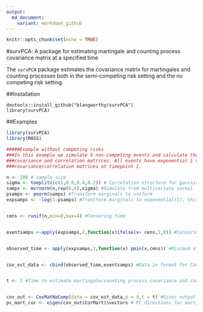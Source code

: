 ```yaml
---
output:
  md_document:
    variant: markdown_github
---
```


```r
knitr::opts_chunk$set(echo = TRUE)
```

#survPCA: A package for estimating martingale and counting process covariance matrix at a specified time

The `survPCA` package estimates the covariance matrix for martingales and counting processes both in 
the semi-competing risk setting and the no competing risk setting.

##Installation
```install
devtools::install_github("blangworthy/survPCA")
library(survPCA)
```

##Examples

```r
library(survPCA)
library(MASS)

#####Example without competing risks
###In this example we simulate 4 non-competing events and calculate the martingale and counting process
###covariance and correlation matrices. All events have exponential 1 distribution and we estimate the
###covariance/correlation matrices at timepoint 1.

n <- 200 # sample size
sigma <- toeplitz(c(1,0.6,0.4,0.2)) # Correlation structure for gaussian copula
samps <- mvrnorm(n,rep(0,4),sigma) #Simulate from multivariate normal
psamps <- pnorm(samps) #Transform marginals to uniform
expsamps <- -log(1-psamps) #Transform marginals to exponential(1), this is failure time


cens <- runif(n,min=0,max=4) #Censoring time


eventsamps <-apply(expsamps,2,function(x)ifelse(x< cens,1,0)) #Censoring indicator


observed_time <- apply(expsamps,2,function(x) pmin(x,cens)) #Minimum of failur time and censoring time


cov_est_data <- cbind(observed_time,eventsamps) #Data in format for CovMatNoComp function


t <- 1 #Time to estimate martingale/counting process covariance and correlation matrices


cov_out <- CovMatNoComp(data = cov_est_data,p = 4,t = t) #Gives output of martingale/counting process correlation and covariance matrices
pc_mart_cor <- eigen(cov_out$CorMart)$vectors # PC directions for martingale correlation matrix


```
